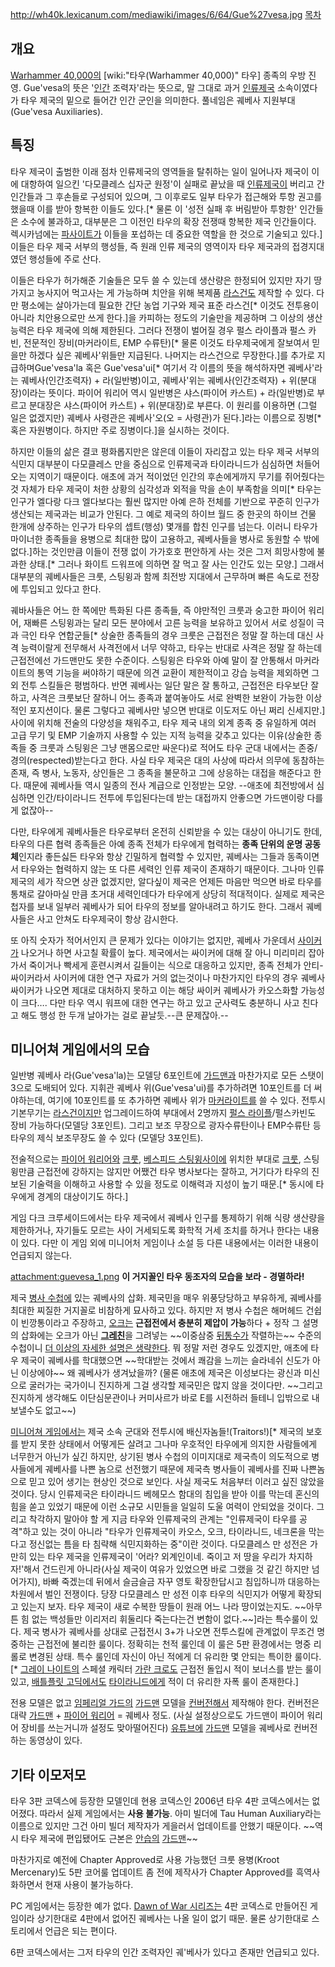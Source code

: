 http://wh40k.lexicanum.com/mediawiki/images/6/64/Gue%27vesa.jpg
[[목차]]

== 개요 ==
[[Warhammer 40,000]]의 [wiki:"타우(Warhammer 40,000)" 타우] 종족의 우방 진영. Gue'vesa의 뜻은 '[[인간]] 조력자'라는 뜻으로, 말 그대로 과거 [[인류제국]] 소속이였다가 타우 제국의 밑으로 들어간 인간 군인을 의미한다. 풀네임은 궤베사 지원부대(Gue'vesa Auxiliaries).

== 특징 ==
타우 제국이 출범한 이래 점차 인류제국의 영역들을 탈취하는 일이 일어나자 제국이 이에 대항하여 일으킨 '다모클레스 십자군 원정'이 실패로 끝났을 때 [[인류제국]]이 버리고 간 인간들과 그 후손들로 구성되어 있으며, 그 이후로도 일부 타우가 접근해와 투항 권고를 했을때 이를 받아 항복한 이들도 있다.[* 물론 이 '성전 실패 후 버림받아 투항한' 인간들은 소수에 불과하고, 대부분은 그 이전인 타우의 확장 전쟁때 항복한 제국 인간들이다. 렉시카넘에는 [[파사이트]]가 이들을 포섭하는 데 중요한 역할을 한 것으로 기술되고 있다.] 이들은 타우 제국 서부의 행성들, 즉 원래 인류 제국의 영역이자 타우 제국과의 접경지대였던 행성들에 주로 산다.

이들은 타우가 허가해준 기술들은 모두 쓸 수 있는데 생산량은 한정되어 있지만 자기 땅 가지고 농사지어 먹고사는 게 가능하며 치안을 위해 복제품 [[라스건]]도 제작할 수 있다. 다만 평소에는 살아가는데 필요한 간단 농업 기구와 제국 표준 라스건[* 이것도 전투용이 아니라 치안용으로만 쓰게 한다.]을 카피하는 정도의 기술만을 제공하며 그 이상의 생산 능력은 타우 제국에 의해 제한된다. 그러다 전쟁이 벌어질 경우 펄스 라이플과 펄스 카빈, 전문적인 장비(마커라이트, EMP 수류탄)[* 물론 이것도 타우제국에게 잘보여서 믿을만 하겠다 싶은 궤베사'위들만 지급된다. 나머지는 라스건으로 무장한다.]를 추가로 지급하며Gue'vesa'la 혹은 Gue'vesa'ui[* 여기서 각 이름의 뜻을 해석하자면 궤베사'라는 궤베사(인간조력자) + 라(일반병)이고, 궤베사'위는 궤베사(인간조력자) + 위(분대장)이라는 뜻이다. 파이어 워리어 역시 일반병은 샤스(파이어 카스트) + 라(일반병)로 부르고 분대장은 샤스(파이어 카스트) + 위(분대장)로 부른다. 이 원리를 이용하면 (그럴 일은 없겠지만) 궤베사 사령관은 궤베사'오(오 = 사령관)가 된다.]라는 이름으로 징병[* 혹은 자원병이다. 하지만 주로 징병이다.]을 실시하는 것이다.

하지만 이들의 삶은 결코 평화롭지만은 않은데 이들이 자리잡고 있는 타우 제국 서부의 식민지 대부분이 다모클레스 만을 중심으로 인류제국과 타이라니드가 심심하면 처들어오는 지역이기 때문이다. 애초에 과거 적이었던 인간의 후손에게까지 무기를 쥐어줬다는 것 자체가 타우 제국이 처한 상황의 심각성과 외적을 막을 손이 부족함을 의미[* 타우는 인구가 엘다랑 다크 엘다보다는 훨씬 많지만 아예 은하 전체를 기반으로 꾸준히 인구가 생산되는 제국과는 비교가 안된다. 그 예로 제국의 하이브 월드 중 한곳의 하이브 건물 한개에 상주하는 인구가 타우의 셉트(행성) 몇개를 합친 인구를 넘는다. 이러니 타우가 마이너한 종족들을 용병으로 최대한 많이 고용하고, 궤베사들을 병사로 동원할 수 밖에 없다.]하는 것인만큼 이들이 전쟁 없이 가가호호 편안하게 사는 것은 그저 희망사항에 불과한 상태.[* 그러나 화이트 드워프에 의하면 잘 먹고 잘 사는 인간도 있는 모양.] 그래서 대부분의 궤베사들은 크룻, 스팅윙과 함께 최전방 지대에서 근무하며 빠른 속도로 전장에 투입되고 있다고 한다.

궤바사들은 어느 한 쪽에만 특화된 다른 종족들, 즉 야만적인 크룻과 숭고한 파이어 워리어, 재빠른 스팅윙과는 달리 모든 분야에서 고른 능력을 보유하고 있어서 서로 성질이 극과 극인 타우 연합군들[* 상술한 종족들의 경우 크룻은 근접전은 정말 잘 하는데 대신 사격 능력이랄게 전무해서 사격전에서 너무 약하고, 타우는 반대로 사격은 정말 잘 하는데 근접전에선 가드맨만도 못한 수준이다. 스팅윙은 타우와 아예 말이 잘 안통해서 마커라이트의 통역 기능을 써야하기 때문에 의견 교환이 제한적이고 강습 능력을 제외하면 그 외 전투 스킬들은 평범하다. 반면 궤베사는 일단 말은 잘 통하고, 근접전은 타우보단 잘하고, 사격은 크룻보단 잘하니 어느 종족과 붙여놓아도 서로 완벽한 보완이 가능한 이상적인 포지션이다. 물론 그렇다고 궤베사만 넣으면 반대로 이도저도 아닌 쩌리 신세지만.] 사이에 위치해 전술의 다양성을 채워주고, 타우 제국 내의 외계 종족 중 유일하게 여러 고급 무기 및 EMP 기술까지 사용할 수 있는 지적 능력을 갖추고 있다는 이유(상술한 종족들 중 크룻과 스팅윙은 그냥 맨몸으로만 싸운다)로 적어도 타우 군대 내에서는 존중/경의(respected)받는다고 한다. 사실 타우 제국은 대의 사상에 따라서 의무에 동참하는 존재, 즉 병사, 노동자, 상인들은 그 종족을 불문하고 그에 상응하는 대접을 해준다고 한다. 때문에 궤베사들 역시 일종의 전사 계급으로 인정받는 모양. --애초에 최전방에서 심심하면 인간/타이라니드 전투에 투입된다는데 받는 대접까지 안좋으면 가드맨이랑 다를게 없잖아--

다만, 타우에게 궤베사들은 타우로부터 온전히 신뢰받을 수 있는 대상이 아니기도 한데, 타우의 다른 협력 종족들은 아예 종족 전체가 타우에게 협력하는 '''종족 단위의 운명 공동체'''인지라 좋든싫든 타우와 항상 긴밀하게 협력할 수 있지만, 궤베사는 그들과 동족이면서 타우와는 협력하지 않는 또 다른 세력인 인류 제국이 존재하기 때문이다. 그나마 인류 제국의 세가 작으면 상관 없겠지만, 알다싶이 제국은 언제든 마음만 먹으면 바로 타우를 통채로 갈아마실 만큼 초거대 세력인데다가 타우에게 상당히 적대적이다. 실제로 제국은 첩자를 보내 일부러 궤베사가 되어 타우의 정보를 알아내려고 하기도 한다. 그래서 궤베사들은 사고 안쳐도 타우제국이 항상 감시한다.

또 아직 숫자가 적어서인지 큰 문제가 있다는 이야기는 없지만, 궤베사 가운데서 [[사이커]]가 나오거나 하면 사고칠 확률이 높다. 제국에서는 싸이커에 대해 잘 아니 미리미리 잡아가서 죽이거나 빡세게 훈련시켜서 길들이는 식으로 대응하고 있지만, 종족 전체가 안티-싸이커라서 사이커에 대한 연구 자료가 거의 없는것이나 마찬가지인 타우의 경우 궤베사 싸이커가 나오면 제대로 대처하지 못하고 이는 해당 싸이커 궤베사가 카오스화할 가능성이 크다…. 다만 타우 역시 워프에 대한 연구는 하고 있고 군사력도 충분하니 사고 친다고 해도 행성 한 두개 날아가는 걸로 끝날듯.--큰 문제잖아.--

== 미니어쳐 게임에서의 모습 ==
일반병 궤베사 라(Gue'vesa'la)는 모델당 6포인트에 [[가드맨]]과 마찬가지로 모든 스탯이 3으로 도배되어 있다. 지휘관 궤베사 위(Gue'vesa'ui)를 추가하려면 10포인트를 더 써야하는데, 여기에 10포인트를 또 추가하면 궤베사 위가 [[마커라이트]]를 쓸 수 있다. 전투시 기본무기는 [[라스건]]이지만 업그레이드하여 부대에서 2명까지 [[펄스 라이플]]/펄스카빈도 장비 가능하다(모델당 3포인트). 그리고 보조 무장으로 광자수류탄이나 EMP수류탄 등 타우의 제식 보조무장도 쓸 수 있다 (모델당 3포인트).

전술적으로는 [[파이어 워리어]]와 [[크룻]], [[베스피드 스팅윙]]사이에 위치한 부대로 [[크룻]], 스팅윙만큼 근접전에 강하지는 않지만 어쨌건 타우 병사보다는 잘하고, 거기다가 타우의 진보된 기술력을 이해하고 사용할 수 있을 정도로 이해력과 지성이 높기 때문.[* 동시에 타우에게 경계의 대상이기도 하다.]

게임 다크 크루세이드에서는 타우 제국에서 궤베사 인구를 통제하기 위해 식량 생산량을 제한하거나, 자기들도 모르는 사이 거세되도록 화학적 거세 조치를 하거나 한다는 내용이 있다. 다만 이 게임 외에 미니어처 게임이나 소설 등 다른 내용에서는 이러한 내용이 언급되지 않는다.

attachment:guevesa_1.png
'''이 거지꼴인 타우 동조자의 모습을 보라 - 경멸하라!'''

제국 [[병사 수첩]]에 있는 궤베사의 삽화. 제국민을 매우 위풍당당하고 부유하게, 궤베사를 최대한 찌질한 거지꼴로 비참하게 묘사하고 있다. 하지만 저 병사 수첩은 해머헤드 건쉽이 빈깡통이라고 주장하고, [[오크]]는 '''근접전에서 충분히 제압이 가능'''하다 + 정작 그 설명의 삽화에는 오크가 아닌 '''[[그레친]]'''을 그려넣는 ~~이중삼중 [[뒤통수]]가 작렬하는~~ 수준의 수첩이니 [[더 이상의 자세한 설명은 생략한다]]. 뭐 정말 저런 경우도 있겠지만, 애초에 타우 제국이 궤베사를 학대했으면 ~~학대받는 것에서 쾌감을 느끼는 슬라네쉬 신도가 아닌 이상에야~~ 왜 궤베사가 생겨났을까? (물론 애초에 제국은 이성보다는 광신과 미신으로 굴러가는 국가이니 진지하게 그걸 생각할 제국민은 많지 않을 것이다만. ~~그리고 진지하게 생각해도 이단심문관이나 커미사르가 바로 E를 시전하러 들테니 입밖으로 내보낼수도 없고~~)

[[미니어쳐 게임]]에서는 제국 소속 군대와 전투시에 배신자놈들!(Traitors!)[* 제국의 보호를 받지 못한 상태에서 어떻게든 살려고 그나마 우호적인 타우에게 의지한 사람들에게 너무한거 아닌가 싶긴 하지만, 상기된 병사 수첩의 이미지대로 제국측이 의도적으로 병사들에게 궤베사를 나쁜 놈으로 선전했기 때문에 제국측 병사들이 궤베사를 진짜 나쁜놈으로 믿고 있어 생기는 현상인 것으로 보인다. 사실 제국도 처음부터 이러고 싶진 않았을 것이다. 당시 인류제국은 타이라니드 베헤모스 함대의 침입을 받아 이를 막는데 혼신의 힘을 쏟고 있었기 때문에 이런 소규모 시민들을 일일히 도울 여력이 안되었을 것이다. 그리고 착각하지 말아야 할 게 지금 타우와 인류제국의 관계는 "인류제국이 타우를 공격"하고 있는 것이 아니라 "타우가 인류제국이 카오스, 오크, 타이라니드, 네크론을 막는다고 정신없는 틈을 타 침략해 식민지화하는 중"이란 것이다. 다모클레스 만 성전은 가만히 있는 타우 제국을 인류제국이 '어라? 외계인이네. 죽이고 저 땅을 우리가 차지하자!'해서 건드린게 아니라(사실 제국이 여유가 있었으면 바로 그랬을 것 같긴 하지만 넘어가지), 바빠 죽겠는데 뒤에서 슬금슬금 자꾸 영토 확장한답시고 침입하니까 대응하는 차원에서 벌인 전쟁이다. 당장 다모클레스 만 성전 이후 타우의 식민지가 어떻게 확장되고 있는지 보자. 타우 제국이 새로 수복한 땅들이 원래 어느 나라 땅이었는지도. ~~아무튼 힘 없는 백성들만 이리저리 휘둘리다 죽는다는건 변함이 없다.~~]라는 특수룰이 있다. 제국 병사가 궤베사를 상대로 근접전시 3+가 나오면 전투스킬에 관계없이 무조건 명중하는 근접전에 불리한 룰이다. 정확히는 천적 룰인데 이 룰은 5판 환경에서는 명중 리롤로 변경된 상태. 특수 룰인데 자신이 아닌 적에게 더 유리한 몇 안되는 특이한 룰이다.[* [[그레이 나이트]]의 스페셜 캐릭터 [[가란 크로]]도 근접전 돌입시 적이 보너스를 받는 룰이 있고, [[배틀플릿 고딕]]에서도 [[타이라니드]]에게 적이 더 유리한 자폭 룰이 존재한다.]

전용 모델은 없고 [[임페리얼 가드]]의 [[가드맨]] 모델을 [[컨버전]]해서 제작해야 한다. 컨버전은 대략 [[가드맨]] + [[파이어 워리어]] = 궤베사 정도. (사실 설정상으로도 가드맨이 파이어 워리어 장비를 쓰는거니까 설정도 맞아떨어진다) [[유튜브]]에 [[가드맨]] 모델을 궤베사로 컨버전하는 동영상이 있다.

== 기타 이모저모 ==
타우 3판 코덱스에 등장한 모델인데 현용 코덱스인 2006년 타우 4판 코덱스에서는 없어졌다. 따라서 실제 게임에서는 '''사용 불가능'''. 아미 빌더에 Tau Human Auxiliary라는 이름으로 있지만 그건 아미 빌더 제작자가 게을러서 업데이트를 안했기 때문이다. ~~역시 타우 제국에 편입됐어도 근본은 [[안습]]의 [[가드맨]]~~

마찬가지로 예전에 Chapter Approved로 사용 가능했던 크룻 용병(Kroot Mercenary)도 5판 코어룰 업데이트 좀 전에 제작사가 Chapter Approved를 흑역사화하면서 현재 사용이 불가능하다.

PC 게임에서는 등장한 예가 없다. [[Dawn of War 시리즈]]는 4판 코덱스로 만들어진 게임이라 상기한대로 4판에서 없어진 궤베사는 나올 일이 없기 때문. 물론 상기한대로 스토리에서 언급은 되는 편이다.

6판 코덱스에서는 그저 타우의 인간 조력자인 궤'베사가 있다고 존재만 언급되고 있다.
